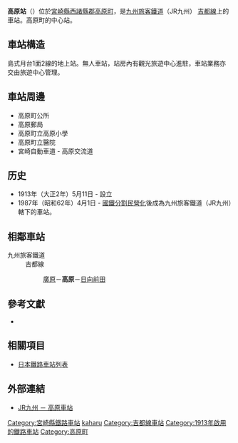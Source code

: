 {{noteTA
|1=zh-tw:高原車站;zh-hk:高原站;zh-cn:高原站;}}
{{日本車站資訊
|公司色 = red
|文字色 = 
|站名 = 高原站
|圖片 = JR Kyushu Takaharu station.jpg
|pxl = 
|圖片說明 = 
|日文原名 = 高原
|平假名 = たかはる
|羅馬拼音 =  Takaharu
|副站名 = 
|所屬公司 = [[九州旅客鐵道|九州旅客鐵道]]（JR九州）
|所屬路線 = [[吉都線|吉都線]]
|前一站 = [[廣原站|廣原]]
|前一站距離 = 4.0
|後一站距離 = 4.6
|後一站 =  [[日向前田站|日向前田]]
|距離 = 39.4
|起點站 = [[吉松站|吉松]]
|電報略號 = タハ
|車站編號 = 
|停站路線數 = 
|所在地 = [[宮崎縣|宮崎縣]][[西諸縣郡|西諸縣郡]][[高原町|高原町]]西麓
|車站構造 = 地面站
|月台配置 = 1面2線
|啟用年月日 = 1913年5月11日
|廢站年月日 = 
|乘客人數 = 
|上下車人次 = 292
|統計年度 = 2006
|轉車 = 
|備註 = 
|全寬備註 = 
}}
'''高原站'''（{{jpn|j=高原駅|kyu=高原驛|hg=たかはるえき|hgt=|rm=Takaharu eki|f=y}}）位於[[宮崎縣|宮崎縣]][[西諸縣郡|西諸縣郡]][[高原町|高原町]]，是[[九州旅客鐵道|九州旅客鐵道]]（JR九州）
[[吉都線|吉都線]]上的車站。高原町的中心站。

== 車站構造 ==
島式月台1面2線的地上站。無人車站，站房內有觀光旅遊中心進駐，車站業務亦交由旅遊中心管理。

== 車站周邊 ==
* 高原町公所
* 高原郵局
* 高原町立高原小學
* 高原町立醫院
* 宮崎自動車道 - 高原交流道


== 历史 ==
* 1913年（大正2年）5月11日 - 設立
* 1987年（昭和62年）4月1日 - [[國鐵分割民營化|國鐵分割民營化]]後成為九州旅客鐵道（JR九州）轄下的車站。

== 相鄰車站 ==
; 九州旅客鐵道
: 吉都線
:: [[廣原站|廣原]]－'''高原'''－[[日向前田站|日向前田]]

==參考文獻==
*{{cite book
  | author = 今尾惠介
  | title = {{lang|ja|日本鉄道旅行地図帳 12号・九州}}
  | publisher = 新潮社
  | series = {{lang|ja|日本鉄道旅行地図帳}}
  | year = 2008
  | isbn = 978-4-10-790030-2
}}

==相關項目==
* [[日本鐵路車站列表|日本鐵路車站列表]]

==外部連結==
* [http://www.jrkyushu.co.jp/railway/station/1191661_1601.html JR九州 － 高原車站] {{Wayback|url=http://www.jrkyushu.co.jp/railway/station/1191661_1601.html |date=20181212011013 }}{{ja}}

{{吉都線}}
{{DEFAULTSORT:Takaharu}}
[[Category:宮崎縣鐵路車站|Category:宮崎縣鐵路車站]]
[[Category:日本鐵路車站_Ta|kaharu]]
[[Category:吉都線車站|Category:吉都線車站]]
[[Category:1913年啟用的鐵路車站|Category:1913年啟用的鐵路車站]]
[[Category:高原町|Category:高原町]]